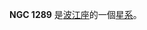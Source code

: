 {{NGCInfoBox|NGCID=NGC 1289|發現者=路易斯·斯威夫特|發現日期=1886年9月1日|其他編號=IC 314, UGC 2666,MCG 0-9-54|曆元=J2000.0|赤經=3時18分49.8秒
|赤緯=-1°58'23"|星座=波江座|星體=星系|星等=12.5|表面亮度=13.1|藍等=13.5}}

'''NGC 1289''' 是[[波江座|波江座]]的一個[[星系|星系]]。

{{NGCReference|1289}}
{{Catalogs|NGC=1289}}